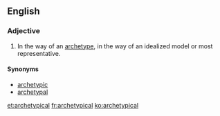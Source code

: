 ==English==

===Adjective===
{{en-adj}}

# In the way of an [[archetype]], in the way of an idealized model or most representative.

====Synonyms====
* [[archetypic]]
* [[archetypal]]

[[et:archetypical]]
[[fr:archetypical]]
[[ko:archetypical]]